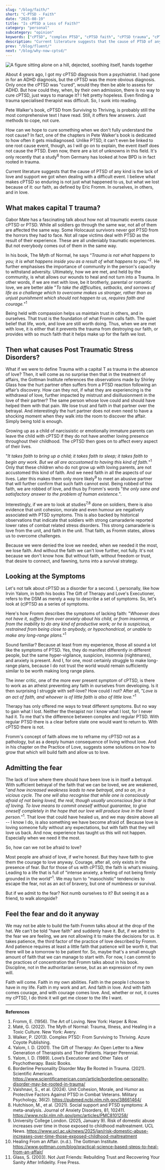 ```yaml
---
slug: "/blog/faith/"
short: "C-PTSD - Faith"
date: "2025-08-19"
title: "Is cPTSD a Loss of Faith?"
category: "personal"
subcategory: "opinion"
keywords: ["cPTSD", "complex PTSD", "cPTSD faith", "cPTSD trauma", "cPTSD and love", "trauma and love", "trauma recovery", "Gabor Maté trauma", "Erich Fromm faith", "Eric Fromm The Art of Loving", "faith and trauma", "cPTSD symptoms", "cPTSD healing", "emotional trauma", "childhood trauma", "trauma bonding", "cPTSD therapy", "cPTSD self help", "cPTSD diagnosis", "cPTSD vs PTSD", "cPTSD root causes", "psychological trauma", "trauma without love", "trauma and community", "trauma and relationships", "trauma and support", "trauma and betrayal", "post traumatic stress disorder", "cPTSD in adults", "healing from cPTSD", "cPTSD and faith", "trauma literature", "Shirley Glass PTSD", "infidelity PTSD", "Gottman Institute trauma", "cPTSD emotional neglect", "love after trauma", "cPTSD and intimacy", "cPTSD and connection", "cPTSD coping", "trauma healing process"]
description: "Current literature suggests that the cause of PTSD of any kind is the lack of love and support we got when dealing with a difficult event. I believe what makes cPTSD so enduring is not just what happened to us, but what we lost because of it: our faith, as defined by Eric Fromm."
prev: "/blog/fluent/"
next: "/blog/why-now-cptsd/"
---
```



![A figure sitting alone on a hill, dejected, soothing itself, hands together](../../images/isolated.jpeg)

About 4 years ago, I got my cPTSD diagnosis from a psychiatrist. I had gone in for an ADHD diagnosis, but the cPTSD was the more obvious diagnosis. Only once the cPTSD was "cured", would they then be able to assess for ADHD. But how could they, when, by their own admission, there is no way to cure cPTSD, just ways to manage it? I felt pretty hopeless. Even finding a trauma specialised therapist was difficult. So, I sunk into reading. 

Pete Walker's book, cPTSD from Surviving to Thriving, is probably still the most comprehensive text I have read. Still, it offers few answers. Just methods to cope, not cure.

How can we hope to cure something when we don't fully understand the root cause? In fact, one of the chapters in Pete Walker's book is dedicated to how often it gets misdiagnosed. Unlike PTSD, it can't even be linked to one root cause event, though, as I will go on to explain, the event itself does not cause the PTSD. Even now, there are a lot of unknowns in this field. It's only recently that a study<sup>6</sup> from Germany has looked at how BPD is in fact rooted in trauma.

Current literature suggests that the cause of PTSD of any kind is the lack of love and support we got when dealing with a difficult event. I believe what makes cPTSD so enduring is not just what happened to us, but what we lost because of it: our faith, as defined by Eric Fromm. In ourselves, in others, and in love. 

## What makes capital T trauma?

Gabor Mate has a fascinating talk about how not all traumatic events cause cPTSD or PTSD. While all soldiers go through the same war, not all of them are affected the same way. Some Holocaust survivors never got PTSD from the horrors they had to face. Not all rape victims deal with PTSD as the result of their experience. These are all undeniably traumatic experiences. But not everybody comes out of them in the same way. 

In his book, The Myth of Normal, he says “*Trauma is not what happens to you; it is what happens inside you as a result of what happens to you.*”<sup>2</sup>. He further emphasises the importance of community in the person's capacity to withstand adversity. Ultimately, how we are met, and held by the community, is what allows our wounds to heal and not turn into a Trauma. In other words, if we are met with love, be it brotherly, parental or romantic love, we are better able "*To take the difficulties, setbacks, and sorrows of life as a challenge which to overcome makes us stronger, rather than as unjust punishment which should not happen to us, requires faith and courage.*"<sup>1</sup>

Being held with compassion helps us maintain trust in others, and in ourselves. That trust is the foundation of what Fromm calls faith. The quiet belief that life, work, and love are still worth doing. Thus, when we are met with love, it is either that it prevents the trauma from destroying our faith, or provides with so much faith that it helps make up for the faith we lost.

## Then what causes Post Traumatic Stress Disorders?

What if we were to define Trauma with a capital T as trauma in the absence of love? Then, it will come as no surprise then that in the treatment of affairs, the Gottman Institute references the observations made by Shirley Glass how the hurt partner often suffers from a PTSD reaction following an affair’s discovery. How can they not, if what they are experiencing is the withdrawal of love, further impacted by mistrust and disillusionment in the love of their partner? The same person whose love could and should have helped them with that pain. We lose trust and faith in that partner over the betrayal. And interestingly the hurt partner does not even need to have a shocking moment when they walk into the room to discover the affair. Simply being told is enough.

Growing up as a child of narcissistic or emotionally immature parents can leave the child with cPTSD if they do not have another loving presence throughout their childhood. The cPTSD then goes on to affect every aspect of their lives. 

"_It takes faith to bring up a child; it takes faith to sleep; it takes faith to begin any work. But we all are accustomed to having this kind of faith._"<sup>1</sup> Only that these children who do not grow up with loving parents, are not accustomed this kind of faith. And we need faith in all the aspects of our lives. Later this makes them only more likely<sup>9</sup> to meet an abusive partner that will further confirm that such faith cannot exist. Being robbed of this faith, we are robbed of love, and thus by Fromm's words "_the only sane and satisfactory answer to the problem of human existence._".

Interestingly, if we are to look at studies<sup>7,8</sup> done on soldiers, there is also evidence that unit cohesion, morale and even humour are negatively associated with PTSD symptoms. This is also backed by historical observations that indicate that soldiers with strong camaraderie reported lower rates of combat related stress disorders. This strong camaraderie is love from the unit, and faith in the unit. That faith, as Fromm states, allows us to overcome challenges.

Because we were denied the love we needed, when we needed it the most, we lose faith. And without the faith we can't love further, not fully. It's not because we don't know how. But without faith, without freedom or trust, that desire to connect, and fawning, turns into a survival strategy.

## Looking at the Symptoms

Let's not talk about cPTSD as a disorder for a second. I, personally, like how Irvin Yalom, in both his books The Gift of Therapy and Love's Executioner, refers to the DSM as merely a way to describe a set of symptoms. So, let's look at (c)PTSD as a series of symptoms. 

Here's how Fromm describes the symptoms of lacking faith: "_Whoever does not have it, suffers from over anxiety about his child, or from insomnia, or from the inability to do any kind of productive work; or he is suspicious, restrained from being close to anybody, or hypochondrical, or unable to make any long-range plans._"<sup>1</sup> 

Sound familiar? Because at least from my experience, those all sound a lot like the symptoms of PTSD. Yes, they do manifest differently in different people, but the same hyper-vigilance, suspicion, insomnia (nightmares), and anxiety is present. And I, for one, most certainly struggle to make long-range plans, because I do not trust the world would remain sufficiently similar to be worth making long range plans. 

The inner critic, one of the more ever present symptom of cPTSD, is there to work as an atheist preventing any faith in ourselves from developing. Is it then surprising I struggle with self-love? How could I not? After all, "_Love is an act of faith, and whoever is of little faith is also of little love._"<sup>1</sup>

Therapy has only offered me ways to treat different symptoms. But no way to gain what I lost. Neither the therapist nor I know what I lost, for I never had it. To me that's the difference between complex and regular PTSD. With regular PTSD there is a clear before state one would want to return to. With cPTSD there is not. 

Fromm's concept of faith allows me to reframe my cPTSD not as a pathology, but as a deeply human consequence of living without love. And in his chapter on the Practice of Love, suggests some solutions on how to grow that which will build faith and allow us to love.

## Admitting the fear

The lack of love where there should have been love is in itself a betrayal. With sufficient betrayal of the faith that we can be loved, we are weakened, "_and how increased weakness leads to new betrayal, and so on, in a vicious cycle. The one will also recognise that while one is consciously afraid of not being loved, the real, though usually unconscious fear is that of loving. To love means to commit oneself without guarantee, to give oneself completely in the hope that our love will produce love in the loved person._"<sup>1</sup>. That love that could have healed us, and we may desire above all -- I know I do, is also something we have become afraid of. Because love is loving someone fully without any expectations, but with faith that they will love us back. And now, experience has taught us this will not happen. Especially when we need it the most. 

So, how can we not be afraid to love? 

Most people are afraid of love, if we’re honest. But they have faith to give them the courage to love anyway. Courage, after all, only exists in the presence of fear. But for those of us with cPTSD, the faith is what’s missing. Leading to a life that is full of "intense anxiety, a feeling of not being firmly grounded in the world"<sup>1</sup>. We may turn to "masochistic" tendencies to escape the fear, not as an act of bravery, but one of numbness or survival. 

But if we admit to the fear? Not numb ourselves to it? But seeing it as a friend, to walk alongside?

## Feel the fear and do it anyway

We may not be able to build the faith Fromm talks about at the drop of the hat. We can't be told "have faith" and suddenly have it. But, if we admit to the fear we are feeling, we are not allowing it to make the decisions for us. It takes patience, the third factor of the practice of love described by Fromm. And patience requires at least a little faith that patience will be worth it, that there will be a tomorrow to be patient for. So, maybe that's a small enough amount of faith that we can manage to start with. For now, I can commit to the practices of concentration that Fromm talks about in his book. Discipline, not in the authoritarian sense, but as an expression of my own will. 

Faith will come. Faith in my own abilities. Faith in the people I choose to have in my life. Faith in my work and art. And faith in love. And with faith comes courage, and with courage comes love. And, whether or not, it cures my cPTSD, I do think it will get me closer to the life I want.

<AuthorCard />

--------
**References**

1. Fromm, E. (1956). The Art of Loving. New York: Harper & Row.
2. Maté, G. (2022). The Myth of Normal: Trauma, Illness, and Healing in a Toxic Culture. New York: Avery.
3. Walker, P. (2013). Complex PTSD: From Surviving to Thriving. Azure Coyote Publishing.
4. Yalom, I. D. (2001). The Gift of Therapy: An Open Letter to a New Generation of Therapists and Their Patients. Harper Perennial.
5. Yalom, I. D. (1989). Love’s Executioner and Other Tales of Psychotherapy. Basic Books.
6. Borderline Personality Disorder May Be Rooted in Trauma. (2021). Scientific American.
https://www.scientificamerican.com/article/borderline-personality-disorder-may-be-rooted-in-trauma/
7. Vaishnavi, S., et al. (2024). Unit Cohesion, Morale, and Humor as Protective Factors Against PTSD in Combat Veterans. Military Psychology, 36(2).
https://pubmed.ncbi.nlm.nih.gov/38661464/
8. Hutchison, M., et al. (2021). Social support and PTSD symptoms: A meta-analysis. Journal of Anxiety Disorders, 81, 102411.
https://www.ncbi.nlm.nih.gov/pmc/articles/PMC8101258/
9. University College London. (2025, January 9). Risk of domestic abuse increases over time in those exposed to childhood maltreatment. UCL News.
https://www.ucl.ac.uk/news/2025/jan/risk-domestic-abuse-increases-over-time-those-exposed-childhood-maltreatment
10. Healing From an Affair. (n.d.). The Gottman Institute.
https://www.gottman.com/blog/practical-science-based-steps-to-heal-from-an-affair/
11. Glass, S. (2003). Not Just Friends: Rebuilding Trust and Recovering Your Sanity After Infidelity. Free Press.